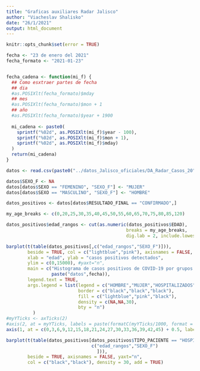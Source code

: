 ---
title: "Graficas auxiliares Radar Jalisco"
author: "Viacheslav Shalisko"
date: "26/1/2021"
output: html_document
---

```{r echo = FALSE}
knitr::opts_chunk$set(error = TRUE)
```

```{r}
fecha <- "23 de enero del 2021"
fecha_formato <- "2021-01-23"


fecha_cadena <- function(mi_f) {
  ## Como esxtraer partes de fecha
  ## dia
  #as.POSIXlt(fecha_formato)$mday
  ## mes
  #as.POSIXlt(fecha_formato)$mon + 1
  ## año
  #as.POSIXlt(fecha_formato)$year + 1900
    
  mi_cadena <- paste0(  
    sprintf("%02d", as.POSIXlt(mi_f)$year - 100),
    sprintf("%02d", as.POSIXlt(mi_f)$mon + 1),
    sprintf("%02d", as.POSIXlt(mi_f)$mday)
  )
  return(mi_cadena)
}

datos <- read.csv(paste0("../datos_Jalisco_oficiales/DA_Radar_Casos_20",fecha_cadena(fecha_formato),".csv"))

datos$SEXO_F <- NA
datos[datos$SEXO == "FEMENINO", "SEXO_F"] <- "MUJER"
datos[datos$SEXO == "MASCULINO", "SEXO_F"] <- "HOMBRE"

datos_positivos <- datos[datos$RESULTADO_FINAL == "CONFIRMADO",]

```



```{r fig.width = 10}



my_age_breaks <- c(0,20,25,30,35,40,45,50,55,60,65,70,75,80,85,120)

datos_positivos$edad_rangos <- cut(as.numeric(datos_positivos$EDAD),
                                             breaks = my_age_breaks,
                                             dig.lab = 2, include.lowest = TRUE)

barplot(t(table(datos_positivos[,c("edad_rangos","SEXO_F")])),
        beside = TRUE, col = c("lightblue","pink"), axisnames = FALSE,
        xlab = "edad", ylab = "casos positivos detectados",
        ylim = c(0,15000), #yaxt="n",
        main = c("Histograma de casos positivos de COVID-19 por grupos de edad en datos Radar Jalisco",
                 paste("datos",fecha)),
        legend.text = TRUE, 
        args.legend = list(legend = c("HOMBRE","MUJER","HOSPITALIZADOS"), 
                           border = c("black","black","black"),
                           fill = c("lightblue","pink","black"), 
                           density = c(NA,NA,30),
                           bty = "n")        
          )
#myYTicks <- axTicks(2)
#axis(2, at = myYTicks, labels = paste(formatC(myYTicks/1000, format = 'd'), 'k', sep = ''))
axis(1, at = c(0,3,6,9,12,15,18,21,24,27,30,33,36,39,42,45) + 0.5, labels = c(my_age_breaks[1:15],">85"))

barplot(t(table(datos_positivos[datos_positivos$TIPO_PACIENTE == "HOSPITALIZADO",
                                c("edad_rangos","SEXO_F")
                                  ])),
        beside = TRUE, axisnames = FALSE, yaxt="n",
        col = c("black","black"), density = 30, add = TRUE)

```

